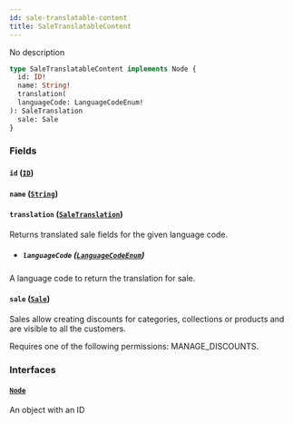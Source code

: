 ```yaml
---
id: sale-translatable-content
title: SaleTranslatableContent
---
```



No description

```graphql
type SaleTranslatableContent implements Node {
  id: ID!
  name: String!
  translation(
  languageCode: LanguageCodeEnum!
): SaleTranslation
  sale: Sale
}
```


### Fields

#### `id` ([`ID`](../../../developer/api-reference/scalars/id))




#### `name` ([`String`](../../../developer/api-reference/scalars/string))




#### `translation` ([`SaleTranslation`](../../../developer/api-reference/objects/sale-translation))

Returns translated sale fields for the given language code.
- ##### `languageCode` ([`LanguageCodeEnum`](../../../developer/api-reference/enums/language-code-enum))

A language code to return the translation for sale.


#### `sale` ([`Sale`](../../../developer/api-reference/objects/sale))

Sales allow creating discounts for categories, collections or products and are visible to all the customers.

Requires one of the following permissions: MANAGE_DISCOUNTS.


### Interfaces

#### [`Node`](../../../developer/api-reference/interfaces/node) 

An object with an ID




